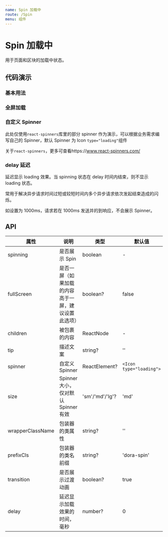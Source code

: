 ```yaml
---
name: Spin 加载中
route: /Spin
menu: 组件
---
```






# Spin 加载中

用于页面和区块的加载中状态。

## 代码演示

### 基本用法

<CodeBox code={BasicDemoCode}>
  <BasicDemo></BasicDemo>
</CodeBox>

### 全屏加载

<CodeBox code={FullDemoCode} title="全屏加载" desc="全局loading时使用">
  <FullDemo></FullDemo>
</CodeBox>

### 自定义 Spinner

此处仅使用`react-spinners`库里的部分 spinner 作为演示，可以根据业务需求编写自己的 Spinner，默认 Spinner 为 Icon `type="loading"`组件

关于`react-spinners`，更多可查看https://www.react-spinners.com/

<CodeBox code={CustomizeDemoCode} title="更换Spinner">
  <CustomizeDemo></CustomizeDemo>
</CodeBox>

### delay 延迟

延迟显示 loading 效果。当 spinning 状态在 delay 时间内结束，则不显示 loading 状态。

常用于解决异步请求时间过短或较短时间内多个异步请求依次发起结束造成的闪烁。

如设置为 1000ms，请求若在 1000ms 发送并的到响应，不会展示 Spinner。

## API

| 属性             | 说明                                               | 类型            | 默认值                  |
| ---------------- | -------------------------------------------------- | --------------- | ----------------------- |
| spinning         | 是否展示 Spin                                      | boolean         | -                       |
| fullScreen       | 是否一屏（如果加载的内容高于一屏，建议设置此选项） | boolean?        | false                   |
| children         | 被包裹的内容                                       | ReactNode       | -                       |
| tip              | 描述文案                                           | string?         | ''                      |
| spinner          | 自定义 Spinner                                     | ReactElement?   | `<Icon type="loading">` |
| size             | Spinner 大小，仅对默认 Spinner 有效                | 'sm'/'md'/'lg'? | 'md'                    |
| wrapperClassName | 包装器的类属性                                     | string?         | ''                      |
| prefixCls        | 包装器的类名前缀                                   | string?         | 'dora-spin'             |
| transition       | 是否展示过渡动画                                   | boolean?        | true                    |
| delay            | 延迟显示加载效果的时间，毫秒                       | number?         | 0                       |
